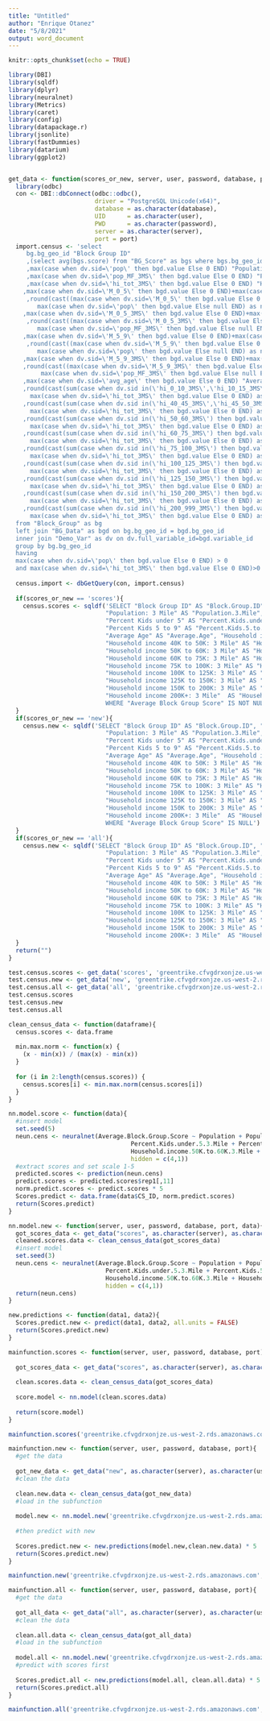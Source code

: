 ---
title: "Untitled"
author: "Enrique Otanez"
date: "5/8/2021"
output: word_document
---

```{r setup, include=FALSE}
knitr::opts_chunk$set(echo = TRUE)
```

```{r}
library(DBI)
library(sqldf)
library(dplyr)
library(neuralnet)
library(Metrics)
library(caret)
library(config)
library(datapackage.r)
library(jsonlite)
library(fastDummies)
library(datarium)
library(ggplot2)


get_data <- function(scores_or_new, server, user, password, database, port){
  library(odbc)
  con <- DBI::dbConnect(odbc::odbc(),
                        driver = "PostgreSQL Unicode(x64)",
                        database = as.character(database),
                        UID      = as.character(user),
                        PWD      = as.character(password),
                        server = as.character(server),
                        port = port)
  import.census <- 'select
     bg.bg_geo_id "Block Group ID"
     ,(select avg(bgs.score) from "BG_Score" as bgs where bgs.bg_geo_id=bg.bg_geo_id) "Average Block Group Score"
     ,max(case when dv.sid=\'pop\' then bgd.value Else 0 END) "Population"
     ,max(case when dv.sid=\'pop_MF_3MS\' then bgd.value Else 0 END) "Population: 3 Mile"
     ,max(case when dv.sid=\'hi_tot_3MS\' then bgd.value Else 0 END) "Households: 3 Mile"
    ,max(case when dv.sid=\'M_0_5\' then bgd.value Else 0 END)+max(case when dv.sid=\'F_0_5\' then bgd.value Else 0 END) "Kids under 5"
     ,round(cast((max(case when dv.sid=\'M_0_5\' then bgd.value Else 0 END)+max(case when dv.sid=\'F_0_5\' then bgd.value Else 0 END)) /
        max(case when dv.sid=\'pop\' then bgd.value Else null END) as numeric),3) "Percent Kids under 5"
    ,max(case when dv.sid=\'M_0_5_3MS\' then bgd.value Else 0 END)+max(case when dv.sid=\'F_0_5_3MS\' then bgd.value Else 0 END) "Kids under 5: 3 Mile"
     ,round(cast((max(case when dv.sid=\'M_0_5_3MS\' then bgd.value Else 0 END)+max(case when dv.sid=\'F_0_5_3MS\' then bgd.value Else 0 END)) /
        max(case when dv.sid=\'pop_MF_3MS\' then bgd.value Else null END) as numeric),3) "Percent Kids under 5: 3 Mile"
    ,max(case when dv.sid=\'M_5_9\' then bgd.value Else 0 END)+max(case when dv.sid=\'F_5_9\' then bgd.value Else 0 END) "Kids 5 to 9"
     ,round(cast((max(case when dv.sid=\'M_5_9\' then bgd.value Else 0 END)+max(case when dv.sid=\'F_5_9\' then bgd.value Else 0 END)) /
        max(case when dv.sid=\'pop\' then bgd.value Else null END) as numeric),3) "Percent Kids 5 to 9"
    ,max(case when dv.sid=\'M_5_9_3MS\' then bgd.value Else 0 END)+max(case when dv.sid=\'F_5_9_3MS\' then bgd.value Else 0 END) "Kids 5 to 9: 3 Mile"
    ,round(cast((max(case when dv.sid=\'M_5_9_3MS\' then bgd.value Else 0 END)+max(case when dv.sid=\'F_5_9_3MS\' then bgd.value Else 0 END)) /
         max(case when dv.sid=\'pop_MF_3MS\' then bgd.value Else null END) as numeric),3)  "Percent Kids 5 to 9: 3 Mile"
    ,max(case when dv.sid=\'avg_age\' then bgd.value Else 0 END) "Average Age"
    ,round(cast(sum(case when dv.sid in(\'hi_0_10_3MS\',\'hi_10_15_3MS\',\'hi_15_20_3MS\',\'hi_20_25_3MS\',\'hi_25_30_3MS\',\'hi_30_35_3MS\',\'hi_35_40_3MS\')      then bgd.value  else 0 END) /
      max(case when dv.sid=\'hi_tot_3MS\' then bgd.value Else 0 END) as numeric),3) "Household income under 40K: 3 Mile"
    ,round(cast(sum(case when dv.sid in(\'hi_40_45_3MS\',\'hi_45_50_3MS\') then bgd.value  else 0 END) /
      max(case when dv.sid=\'hi_tot_3MS\' then bgd.value Else 0 END) as numeric),3) "Household income 40K to 50K: 3 Mile"
    ,round(cast(sum(case when dv.sid in(\'hi_50_60_3MS\') then bgd.value  else 0 END) /
      max(case when dv.sid=\'hi_tot_3MS\' then bgd.value Else 0 END) as numeric),3) "Household income 50K to 60K: 3 Mile"
    ,round(cast(sum(case when dv.sid in(\'hi_60_75_3MS\') then bgd.value  else 0 END) /
      max(case when dv.sid=\'hi_tot_3MS\' then bgd.value Else 0 END) as numeric),3) "Household income 60K to 75K: 3 Mile"
    ,round(cast(sum(case when dv.sid in(\'hi_75_100_3MS\') then bgd.value  else 0 END) /
      max(case when dv.sid=\'hi_tot_3MS\' then bgd.value Else 0 END) as numeric),3) "Household income 75K to 100K: 3 Mile"
    ,round(cast(sum(case when dv.sid in(\'hi_100_125_3MS\') then bgd.value  else 0 END) /
      max(case when dv.sid=\'hi_tot_3MS\' then bgd.value Else 0 END) as numeric),3) "Household income 100K to 125K: 3 Mile"
    ,round(cast(sum(case when dv.sid in(\'hi_125_150_3MS\') then bgd.value  else 0 END) /
      max(case when dv.sid=\'hi_tot_3MS\' then bgd.value Else 0 END) as numeric),3) "Household income 125K to 150K: 3 Mile"
    ,round(cast(sum(case when dv.sid in(\'hi_150_200_3MS\') then bgd.value  else 0 END) /
      max(case when dv.sid=\'hi_tot_3MS\' then bgd.value Else 0 END) as numeric),3) "Household income 150K to 200K: 3 Mile"
    ,round(cast(sum(case when dv.sid in(\'hi_200_999_3MS\') then bgd.value  else 0 END) /
      max(case when dv.sid=\'hi_tot_3MS\' then bgd.value Else 0 END) as numeric),3) "Household income 200K+: 3 Mile"
  from "Block_Group" as bg
  left join "BG_Data" as bgd on bg.bg_geo_id = bgd.bg_geo_id
  inner join "Demo_Var" as dv on dv.full_variable_id=bgd.variable_id
  group by bg.bg_geo_id
  having
  max(case when dv.sid=\'pop\' then bgd.value Else 0 END) > 0
  and max(case when dv.sid=\'hi_tot_3MS\' then bgd.value Else 0 END)>0'
  
  census.import <- dbGetQuery(con, import.census)
  
  if(scores_or_new == 'scores'){
    census.scores <- sqldf('SELECT "Block Group ID" AS "Block.Group.ID", "Average Block Group Score" AS "Average.Block.Group.Score", Population, 
                           "Population: 3 Mile" AS "Population.3.Mile", "Households: 3 Mile" AS "Households.3.Mile", 
                           "Percent Kids under 5" AS "Percent.Kids.under.5", "Percent Kids under 5: 3 Mile" AS "Percent.Kids.under.5.3.Mile", 
                           "Percent Kids 5 to 9" AS "Percent.Kids.5.to.9", "Percent Kids 5 to 9: 3 Mile" AS "Percent.Kids.5.to.9.3 Mile", 
                           "Average Age" AS "Average.Age", "Household income under 40K: 3 Mile" AS "Household.income.under.40K.3Mile", 
                           "Household income 40K to 50K: 3 Mile" AS "Household.income.40K.to.50K.3.Mile", 
                           "Household income 50K to 60K: 3 Mile" AS "Household.income.50K.to.60K.3.Mile", 
                           "Household income 60K to 75K: 3 Mile" AS "Household.income.60K.to.75K.3.Mile", 
                           "Household income 75K to 100K: 3 Mile" AS "Household.income.75K.to.100K.3.Mile", 
                           "Household income 100K to 125K: 3 Mile" AS "Household.income.100:.125K.3.Mile", 
                           "Household income 125K to 150K: 3 Mile" AS "Household.income.125K.to.150K.3.Mile", 
                           "Household income 150K to 200K: 3 Mile" AS "Household.income.150K.to.200K.3.Mile", 
                           "Household income 200K+: 3 Mile"  AS "Household.income.200K+.3Mile"FROM "census.import" 
                           WHERE "Average Block Group Score" IS NOT NULL')
  }
  if(scores_or_new == 'new'){
    census.new <- sqldf('SELECT "Block Group ID" AS "Block.Group.ID", "Average Block Group Score" AS "Average.Block.Group.Score", Population, 
                           "Population: 3 Mile" AS "Population.3.Mile", "Households: 3 Mile" AS "Households.3.Mile", 
                           "Percent Kids under 5" AS "Percent.Kids.under.5", "Percent Kids under 5: 3 Mile" AS "Percent.Kids.under.5.3.Mile", 
                           "Percent Kids 5 to 9" AS "Percent.Kids.5.to.9", "Percent Kids 5 to 9: 3 Mile" AS "Percent.Kids.5.to.9.3 Mile", 
                           "Average Age" AS "Average.Age", "Household income under 40K: 3 Mile" AS "Household.income.under.40K.3Mile", 
                           "Household income 40K to 50K: 3 Mile" AS "Household.income.40K.to.50K.3.Mile", 
                           "Household income 50K to 60K: 3 Mile" AS "Household.income.50K.to.60K.3.Mile", 
                           "Household income 60K to 75K: 3 Mile" AS "Household.income.60K.to.75K.3.Mile", 
                           "Household income 75K to 100K: 3 Mile" AS "Household.income.75K.to.100K.3.Mile", 
                           "Household income 100K to 125K: 3 Mile" AS "Household.income.100:.125K.3.Mile", 
                           "Household income 125K to 150K: 3 Mile" AS "Household.income.125K.to.150K.3.Mile", 
                           "Household income 150K to 200K: 3 Mile" AS "Household.income.150K.to.200K.3.Mile", 
                           "Household income 200K+: 3 Mile"  AS "Household.income.200K+.3Mile"FROM "census.import" 
                           WHERE "Average Block Group Score" IS NULL')
  }
  if(scores_or_new == 'all'){
    census.new <- sqldf('SELECT "Block Group ID" AS "Block.Group.ID", "Average Block Group Score" AS "Average.Block.Group.Score", Population, 
                           "Population: 3 Mile" AS "Population.3.Mile", "Households: 3 Mile" AS "Households.3.Mile", 
                           "Percent Kids under 5" AS "Percent.Kids.under.5", "Percent Kids under 5: 3 Mile" AS "Percent.Kids.under.5.3.Mile", 
                           "Percent Kids 5 to 9" AS "Percent.Kids.5.to.9", "Percent Kids 5 to 9: 3 Mile" AS "Percent.Kids.5.to.9.3 Mile", 
                           "Average Age" AS "Average.Age", "Household income under 40K: 3 Mile" AS "Household.income.under.40K.3Mile", 
                           "Household income 40K to 50K: 3 Mile" AS "Household.income.40K.to.50K.3.Mile", 
                           "Household income 50K to 60K: 3 Mile" AS "Household.income.50K.to.60K.3.Mile", 
                           "Household income 60K to 75K: 3 Mile" AS "Household.income.60K.to.75K.3.Mile", 
                           "Household income 75K to 100K: 3 Mile" AS "Household.income.75K.to.100K.3.Mile", 
                           "Household income 100K to 125K: 3 Mile" AS "Household.income.100:.125K.3.Mile", 
                           "Household income 125K to 150K: 3 Mile" AS "Household.income.125K.to.150K.3.Mile", 
                           "Household income 150K to 200K: 3 Mile" AS "Household.income.150K.to.200K.3.Mile", 
                           "Household income 200K+: 3 Mile"  AS "Household.income.200K+.3Mile"FROM "census.import"')
  }
  return("")
}

test.census.scores <- get_data('scores', 'greentrike.cfvgdrxonjze.us-west-2.rds.amazonaws.com', 'sss', 'fdsfd', 'TEST', 5432)
test.census.new <- get_data('new', 'greentrike.cfvgdrxonjze.us-west-2.rds.amazonaws.com', 'fds', 'sfds', 'TEST', 5432)
test.census.all <- get_data('all', 'greentrike.cfvgdrxonjze.us-west-2.rds.amazonaws.com', 'fds', 'ssfds', 'TEST', 5432)
test.census.scores
test.census.new
test.census.all
```


```{r}
clean_census_data <- function(dataframe){
  census.scores <- data.frame
  
  min.max.norm <- function(x) {
    (x - min(x)) / (max(x) - min(x))
  }
  
  for (i in 2:length(census.scores)) {
    census.scores[i] <- min.max.norm(census.scores[i])
  }
}
```


```{r}
nn.model.score <- function(data){
  #insert model
  set.seed(5)
  neun.cens <- neuralnet(Average.Block.Group.Score ~ Population + Population.3.Mile + Households.3.Mile + Percent.Kids.under.5 + 
                                  Percent.Kids.under.5.3.Mile + Percent.Kids.5.to.9 + Average.Age + Household.income.40K.to.50K.3.Mile + 
                                  Household.income.50K.to.60K.3.Mile + Household.income.60K.to.75K.3.Mile, data = cens.train, linear.output = T, 
                                  hidden = c(4,1))
  #extract scores and set scale 1-5
  predicted.scores <- prediction(neun.cens)
  predict.scores <- predicted.scores$rep1[,11]
  norm.predict.scores <- predict.scores * 5
  Scores.predict <- data.frame(data$CS_ID, norm.predict.scores)
  return(Scores.predict)
}
```


```{r}
nn.model.new <- function(server, user, password, database, port, data){
  got_scores_data <- get_data("scores", as.character(server), as.character(user), as.character(password), as.character(database), port)
  cleaned.scores.data <- clean_census_data(got_scores_data)
  #insert model
  set.seed(3)
  neun.cens <- neuralnet(Average.Block.Group.Score ~ Population + Population.3.Mile + Households.3.Mile + Percent.Kids.under.5 + 
                           Percent.Kids.under.5.3.Mile + Percent.Kids.5.to.9 + Average.Age + Household.income.40K.to.50K.3.Mile + 
                           Household.income.50K.to.60K.3.Mile + Household.income.60K.to.75K.3.Mile, data = cens.train, linear.output = T, 
                           hidden = c(4,1))
  return(neun.cens)
}
```


```{r}
new.predictions <- function(data1, data2){
  Scores.predict.new <- predict(data1, data2, all.units = FALSE)
  return(Scores.predict.new)
}
```


```{r}
mainfunction.scores <- function(server, user, password, database, port){
  
  got_scores_data <- get_data("scores", as.character(server), as.character(user), as.character(password), as.character(database), port)
  
  clean.scores.data <- clean_census_data(got_scores_data)
  
  score.model <- nn.model(clean.scores.data)
  
  return(score.model)
}

mainfunction.scores('greentrike.cfvgdrxonjze.us-west-2.rds.amazonaws.com', 'fds', 'sfds', 'TEST', 5432)
```


```{r}
mainfunction.new <- function(server, user, password, database, port){
  #get the data
  
  got_new_data <- get_data("new", as.character(server), as.character(user), as.character(password), as.character(database), port)
  #clean the data
  
  clean.new.data <- clean_census_data(got_new_data)
  #load in the subfunction
  
  model.new <- nn.model.new('greentrike.cfvgdrxonjze.us-west-2.rds.amazonaws.com', 'fds', 'fds', 'TEST', 5432)
  
  #then predict with new
  
  Scores.predict.new <- new.predictions(model.new,clean.new.data) * 5
  return(Scores.predict.new)
}

mainfunction.new('greentrike.cfvgdrxonjze.us-west-2.rds.amazonaws.com', 'fds', 'fds', 'TEST', 5432)
```


```{r}
mainfunction.all <- function(server, user, password, database, port){
  #get the data
  
  got_all_data <- get_data("all", as.character(server), as.character(user), as.character(password), as.character(database), port)
  #clean the data
  
  clean.all.data <- clean_census_data(got_all_data)
  #load in the subfunction
  
  model.all <- nn.model.new('greentrike.cfvgdrxonjze.us-west-2.rds.amazonaws.com', 'sdf', 'fds', 'TEST', 5432)
  #predict with scores first
  
  Scores.predict.all <- new.predictions(model.all, clean.all.data) * 5
  return(Scores.predict.all)
}

mainfunction.all('greentrike.cfvgdrxonjze.us-west-2.rds.amazonaws.com', 'fds', 'sdf', 'TEST', 5432)

```

